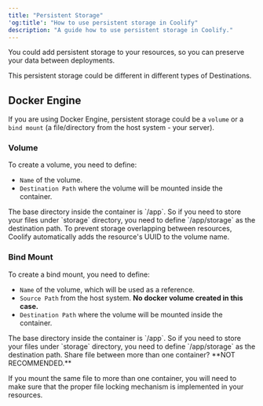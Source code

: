 ```yaml
---
title: "Persistent Storage"
'og:title': "How to use persistent storage in Coolify"
description: "A guide how to use persistent storage in Coolify."
---
```


You could add persistent storage to your resources, so you can preserve your data between deployments.

This persistent storage could be different in different types of Destinations.


## Docker Engine

If you are using Docker Engine, persistent storage could be a `volume` or a `bind mount` (a file/directory from the host system - your server).

### Volume

To create a volume, you need to define:

- `Name` of the volume.
- `Destination Path` where the volume will be mounted inside the container.
  
<Warning>
The base directory inside the container is `/app`. So if you need to store your files under `storage` directory, you need to define `/app/storage` as the destination path.
</Warning>

<Tip>
To prevent storage overlapping between resources, Coolify automatically adds the resource's UUID to the volume name.
</Tip>

### Bind Mount

To create a bind mount, you need to define:

- `Name` of the volume, which will be used as a reference.
- `Source Path` from the host system. **No docker volume created in this case.**
- `Destination Path` where the volume will be mounted inside the container.

<Warning>
The base directory inside the container is `/app`. So if you need to store your files under `storage` directory, you need to define `/app/storage` as the destination path.
</Warning>

<Warning>
Share file between more than one container? **NOT RECOMMENDED.**

If you mount the same file to more than one container, you will need to make sure that the proper file locking mechanism is implemented in your resources.
</Warning>